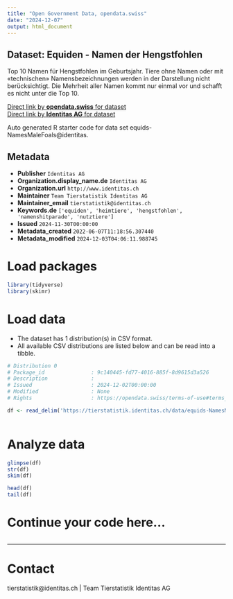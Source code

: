 ```yaml
---
title: "Open Government Data, opendata.swiss"
date: "2024-12-07"
output: html_document
---
```


## Dataset: Equiden - Namen der Hengstfohlen

Top 10 Namen für Hengstfohlen im Geburtsjahr. Tiere ohne Namen oder mit «technischen» Namensbezeichnungen werden in der Darstellung nicht berücksichtigt. Die Mehrheit aller Namen kommt nur einmal vor und schafft es nicht unter die Top 10.

[Direct link by **opendata.swiss** for dataset](https://opendata.swiss/de/dataset/equiden-namen-der-hengstfohlen)<br>
[Direct link by **Identitas AG** for dataset](https://tierstatistik.identitas.ch/)

Auto generated R starter code for data set equids-NamesMaleFoals@identitas.

## Metadata

- **Publisher** `Identitas AG`
- **Organization.display_name.de** `Identitas AG`
- **Organization.url** `http://www.identitas.ch`
- **Maintainer** `Team Tierstatistik Identitas AG`
- **Maintainer_email** `tierstatistik@identitas.ch`
- **Keywords.de** `['equiden', 'heimtiere', 'hengstfohlen', 'namenshitparade', 'nutztiere']`
- **Issued** `2024-11-30T00:00:00`
- **Metadata_created** `2022-06-07T11:18:56.307440`
- **Metadata_modified** `2024-12-03T04:06:11.988745`


# Load packages

```r

library(tidyverse)
library(skimr)

```

# Load data

-   The dataset has 1 distribution(s) in CSV format.
-   All available CSV distributions are listed below and can be read into a tibble.

```r

# Distribution 0
# Package_id               : 9c140445-fd77-4016-885f-8d9615d3a526
# Description              : 
# Issued                   : 2024-12-02T00:00:00
# Modified                 : None
# Rights                   : https://opendata.swiss/terms-of-use#terms_by

df <- read_delim('https://tierstatistik.identitas.ch/data/equids-NamesMaleFoals.csv')



```

# Analyze data

```r

glimpse(df)
str(df)
skim(df)

head(df)
tail(df)

```

# Continue your code here...

```r

```

------------------------------------------------------------------------

# Contact

tierstatistik@identitas.ch | Team Tierstatistik Identitas AG
